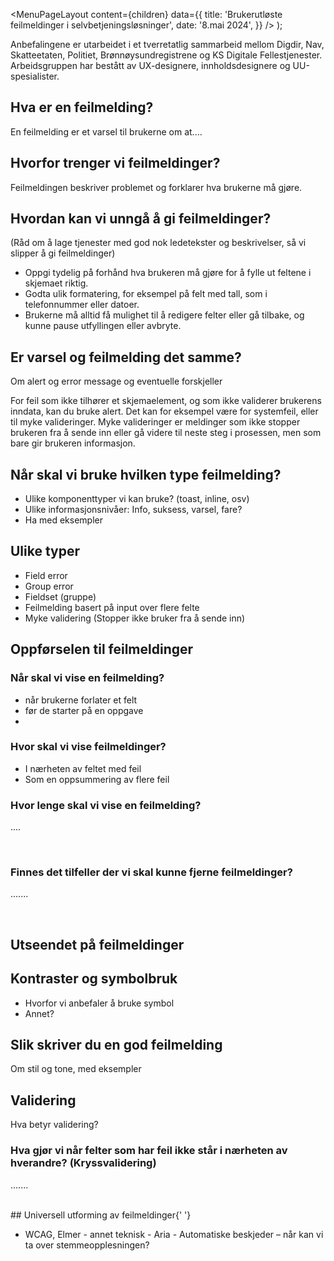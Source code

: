 

<Meta
  title='Brukerutløste feilmeldinger i selvbetjeningsløsninger'
  description='Slik forteller du brukeren at noe har gått galt eller mangler i et skjema.'
/>

  <MenuPageLayout
    content={children}
    data={{
      title: 'Brukerutløste feilmeldinger i selvbetjeningsløsninger',
      date: '8.mai 2024',
    }}
  />
);

<Card color='second'>
  <Card.Content>
    Anbefalingene er utarbeidet i et tverretatlig sammarbeid mellom Digdir, Nav,
    Skatteetaten, Politiet, Brønnøysundregistrene og KS Digitale
    Fellestjenester. Arbeidsgruppen har bestått av UX-designere,
    innholdsdesignere og UU-spesialister.
  </Card.Content>
</Card>

## Hva er en feilmelding?

En feilmelding er et varsel til brukerne om at....

## Hvorfor trenger vi feilmeldinger?

Feilmeldingen beskriver problemet og forklarer hva brukerne må gjøre.

## Hvordan kan vi unngå å gi feilmeldinger?

(Råd om å lage tjenester med god nok ledetekster og beskrivelser, så vi slipper å gi feilmeldinger)

- Oppgi tydelig på forhånd hva brukeren må gjøre for å fylle ut feltene i skjemaet riktig.
- Godta ulik formatering, for eksempel på felt med tall, som i telefonnummer eller datoer.
- Brukerne må alltid få mulighet til å redigere felter eller gå tilbake, og kunne pause utfyllingen eller avbryte.

## Er varsel og feilmelding det samme?

Om alert og error message og eventuelle forskjeller

For feil som ikke tilhører et skjemaelement, og som ikke validerer brukerens inndata, kan du bruke alert. Det kan for eksempel være for systemfeil, eller til myke valideringer. Myke valideringer er meldinger som ikke stopper brukeren fra å sende inn eller gå videre til neste steg i prosessen, men som bare gir brukeren informasjon.

## Når skal vi bruke hvilken type feilmelding?

- Ulike komponenttyper vi kan bruke? (toast, inline, osv)
- Ulike informasjonsnivåer: Info, suksess, varsel, fare?
- Ha med eksempler

## Ulike typer

- Field error
- Group error
- Fieldset (gruppe)
- Feilmelding basert på input over flere felte
- Myke validering (Stopper ikke bruker fra å sende inn)

## Oppførselen til feilmeldinger

### Når skal vi vise en feilmelding?

- når brukerne forlater et felt
- før de starter på en oppgave
-

### Hvor skal vi vise feilmeldinger?

- I nærheten av feltet med feil
- Som en oppsummering av flere feil

### Hvor lenge skal vi vise en feilmelding?

....

<br />

### Finnes det tilfeller der vi skal kunne fjerne feilmeldinger?

.......

<br />

## Utseendet på feilmeldinger

## Kontraster og symbolbruk

- Hvorfor vi anbefaler å bruke symbol
- Annet?

## Slik skriver du en god feilmelding

Om stil og tone, med eksempler

## Validering

Hva betyr validering?

### Hva gjør vi når felter som har feil ikke står i nærheten av hverandre? (Kryssvalidering)

.......

<br />
## Universell utforming av feilmeldinger{' '}

- WCAG, Elmer - annet teknisk - Aria - Automatiske
  beskjeder – når kan vi ta over stemmeopplesningen?

<br />
<br />
<br />
